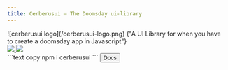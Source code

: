 ```yaml
---
title: Cerberusui – The Doomsday ui-library
---
```



<div className="flex justify-center items-center w-full h-full">
    <Modal variant="warning" danger={true} open modalCloseButton={false} className="!px-10 sm:!px-20 !mx-0 !relative !top-0">
        ![cerberusui logo](/cerberusui-logo.png)
        <span className="text-center font-bold text-lg flex justify-center">{"A UI Library for when you have to create a doomsday app in Javascript"}</span>
        <div className="flex justify-center py-5 gap-2">
             <a href="https://www.npmjs.com/package/cerberusui" target="_blank">
                <img src="https://img.shields.io/badge/dynamic/json?url=https%3A%2F%2Fraw.githubusercontent.com%2FFabian-Kleine%2Fcerberusui%2Fmain%2Fpackage.json&query=version&prefix=v&style=flat&logo=npm&label=npm&color=%23CB3837&link=https%3A%2F%2Fwww.npmjs.com%2Fpackage%2Fcerberusui" />
             </a>
             <a href="https://github.com/Fabian-Kleine/cerberusui" target="_blank">
                <img src="https://img.shields.io/github/last-commit/Fabian-Kleine/cerberusui/main?color=097BBC" />
             </a>
        </div>
        <div className="flex flex-col items-center gap-5">
            ```text copy
            npm i cerberusui
            ```
            <Button variant="secondary" asChild><Link href={'/docs/introduction'}>Docs</Link></Button>
        </div>
    </Modal>
</div>